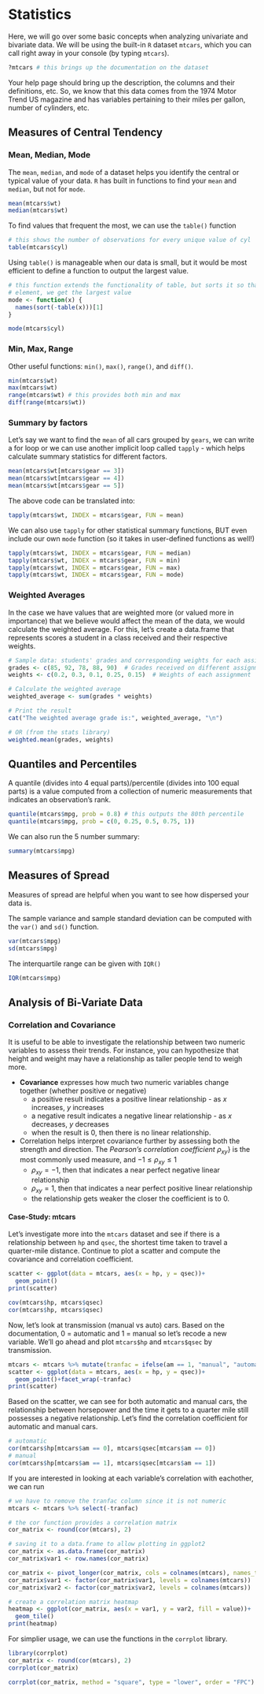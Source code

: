 # Statistics

Here, we will go over some basic concepts when analyzing univariate and bivariate data. We will be using the built-in `R` dataset `mtcars`, which you can call right away in your console (by typing `mtcars`).

```r
?mtcars # this brings up the documentation on the dataset
```

Your help page should bring up the description, the columns and their definitions, etc. So, we know that this data comes from the 1974 Motor Trend US magazine and has variables pertaining to their miles per gallon, number of cylinders, etc.

## Measures of Central Tendency

### Mean, Median, Mode

The `mean`, `median`, and `mode` of a dataset helps you identify the central or typical value of your data. `R` has built in functions to find your `mean` and `median`, but not for `mode`.

```r
mean(mtcars$wt)
median(mtcars$wt)
```

To find values that frequent the most, we can use the `table()` function

```r
# this shows the number of observations for every unique value of cyl
table(mtcars$cyl)
```

Using `table()` is manageable when our data is small, but it would be most efficient to define a function to output the largest value.

```r
# this function extends the functionality of table, but sorts it so that when we pull the first 
# element, we get the largest value
mode <- function(x) {
  names(sort(-table(x)))[1]
}
```

```r
mode(mtcars$cyl)
```

### Min, Max, Range

Other useful functions: `min()`, `max()`, `range()`, and `diff()`.

```r
min(mtcars$wt)
max(mtcars$wt)
range(mtcars$wt) # this provides both min and max
diff(range(mtcars$wt))
```

### Summary by factors

Let's say we want to find the `mean` of all cars grouped by `gears`, we can write a for loop or we can use another implicit loop called `tapply` - which helps calculate summary statistics for different factors.

```r
mean(mtcars$wt[mtcars$gear == 3])
mean(mtcars$wt[mtcars$gear == 4])
mean(mtcars$wt[mtcars$gear == 5])

```

The above code can be translated into:

```r
tapply(mtcars$wt, INDEX = mtcars$gear, FUN = mean)
```

We can also use `tapply` for other statistical summary functions, BUT even include our own `mode` function (so it takes in user-defined functions as well!)

```r
tapply(mtcars$wt, INDEX = mtcars$gear, FUN = median)
tapply(mtcars$wt, INDEX = mtcars$gear, FUN = min)
tapply(mtcars$wt, INDEX = mtcars$gear, FUN = max)
tapply(mtcars$wt, INDEX = mtcars$gear, FUN = mode)
```

### Weighted Averages

In the case we have values that are weighted more (or valued more in importance) that we believe would affect the mean of the data, we would calculate the weighted average. For this, let's create a data.frame that represents scores a student in a class received and their respective weights.

```r
# Sample data: students' grades and corresponding weights for each assignment
grades <- c(85, 92, 78, 88, 90)  # Grades received on different assignments
weights <- c(0.2, 0.3, 0.1, 0.25, 0.15)  # Weights of each assignment

# Calculate the weighted average
weighted_average <- sum(grades * weights)

# Print the result
cat("The weighted average grade is:", weighted_average, "\n")

# OR (from the stats library)
weighted.mean(grades, weights)
```

## Quantiles and Percentiles

A quantile (divides into 4 equal parts)/percentile (divides into 100 equal parts) is a value computed from a collection of numeric measurements that indicates an observation's rank.

```r
quantile(mtcars$mpg, prob = 0.8) # this outputs the 80th percentile
quantile(mtcars$mpg, prob = c(0, 0.25, 0.5, 0.75, 1))
```

We can also run the 5 number summary:

```r
summary(mtcars$mpg)
```

## Measures of Spread

Measures of spread are helpful when you want to see how dispersed your data is.

The sample variance and sample standard deviation can be computed with the `var()` and `sd()` function.

```r
var(mtcars$mpg)
sd(mtcars$mpg)
```

The interquartile range can be given with `IQR()`

```r
IQR(mtcars$mpg)
```

## Analysis of Bi-Variate Data

### Correlation and Covariance

It is useful to be able to investigate the relationship between two numeric variables to assess their trends. For instance, you can hypothesize that height and weight may have a relationship as taller people tend to weigh more.

-   **Covariance** expresses how much two numeric variables change together (whether positive or negative)
    -   a positive result indicates a positive linear relationship - as *x* increases, *y* increases
    -   a negative result indicates a negative linear relationship - as *x* decreases, *y* decreases
    -   when the result is 0, then there is no linear relationship.
-   Correlation helps interpret covariance further by assessing both the strength and direction. The *Pearson's correlation coefficient* $\rho_{xy}$} is the most commonly used measure, and $-1 \leq \rho_{xy} \leq 1$
    -   $\rho_{xy} = -1$, then that indicates a near perfect negative linear relationship
    -   $\rho_{xy} = 1$, then that indicates a near perfect positive linear relationship
    -   the relationship gets weaker the closer the coefficient is to 0.

#### Case-Study: mtcars

Let's investigate more into the `mtcars` dataset and see if there is a relationship between `hp` and `qsec`, the shortest time taken to travel a quarter-mile distance. Continue to plot a scatter and compute the covariance and correlation coefficient.

```r
scatter <- ggplot(data = mtcars, aes(x = hp, y = qsec))+
  geom_point()
print(scatter)

cov(mtcars$hp, mtcars$qsec)
cor(mtcars$hp, mtcars$qsec)
```

Now, let's look at transmission (manual vs auto) cars. Based on the documentation, 0 = automatic and 1 = manual so let's recode a new variable. We'll go ahead and plot `mtcars$hp` and `mtcars$qsec` by transmission.

```r
mtcars <- mtcars %>% mutate(tranfac = ifelse(am == 1, "manual", "automatic"))
scatter <- ggplot(data = mtcars, aes(x = hp, y = qsec))+
  geom_point()+facet_wrap(~tranfac)
print(scatter)
```

Based on the scatter, we can see for both automatic and manual cars, the relationship between horsepower and the time it gets to a quarter mile still possesses a negative relationship. Let's find the correlation coefficient for automatic and manual cars.

```r
# automatic
cor(mtcars$hp[mtcars$am == 0], mtcars$qsec[mtcars$am == 0])
# manual 
cor(mtcars$hp[mtcars$am == 1], mtcars$qsec[mtcars$am == 1])
```

If you are interested in looking at each variable's correlation with eachother, we can run

```r
# we have to remove the tranfac column since it is not numeric
mtcars <- mtcars %>% select(-tranfac)
```

```r
# the cor function provides a correlation matrix 
cor_matrix <- round(cor(mtcars), 2)

# saving it to a data.frame to allow plotting in ggplot2
cor_matrix <- as.data.frame(cor_matrix)
cor_matrix$var1 <- row.names(cor_matrix)
```

```r
cor_matrix <- pivot_longer(cor_matrix, cols = colnames(mtcars), names_to = "var2")
cor_matrix$var1 <- factor(cor_matrix$var1, levels = colnames(mtcars))
cor_matrix$var2 <- factor(cor_matrix$var2, levels = colnames(mtcars))
```

```r
# create a correlation matrix heatmap 
heatmap <- ggplot(cor_matrix, aes(x = var1, y = var2, fill = value))+
  geom_tile()
print(heatmap)

```

For simplier usage, we can use the functions in the `corrplot` library.

```r
library(corrplot)
cor_matrix <- round(cor(mtcars), 2)
corrplot(cor_matrix)
```

```r
corrplot(cor_matrix, method = "square", type = "lower", order = "FPC")
```
